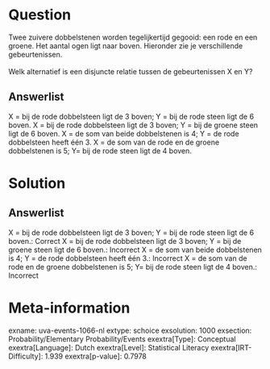 Question
========

Twee zuivere dobbelstenen worden tegelijkertijd gegooid: een rode en een
groene. Het aantal ogen ligt naar boven. Hieronder zie je verschillende
gebeurtenissen.\
\
Welk alternatief is een disjuncte relatie tussen de gebeurtenissen X en
Y?

Answerlist
----------

X = bij de rode dobbelsteen ligt de 3 boven; Y = bij de rode steen ligt de 6 boven.
X = bij de rode dobbelsteen ligt de 3 boven; Y = bij de groene steen ligt de 6 boven.
X = de som van beide dobbelstenen is 4; Y = de rode dobbelsteen heeft één 3.
X = de som van de rode en de groene dobbelstenen is 5; Y= bij de rode steen ligt de 4 boven.

Solution
========

Answerlist
----------

X = bij de rode dobbelsteen ligt de 3 boven; Y = bij de rode steen ligt de 6 boven.: Correct
X = bij de rode dobbelsteen ligt de 3 boven; Y = bij de groene steen ligt de 6 boven.: Incorrect
X = de som van beide dobbelstenen is 4; Y = de rode dobbelsteen heeft één 3.: Incorrect
X = de som van de rode en de groene dobbelstenen is 5; Y= bij de rode steen ligt de 4 boven.: Incorrect

Meta-information
================
exname: uva-events-1066-nl
extype: schoice
exsolution: 1000
exsection: Probability/Elementary Probability/Events
exextra[Type]: Conceptual
exextra[Language]: Dutch
exextra[Level]: Statistical Literacy
exextra[IRT-Difficulty]: 1.939
exextra[p-value]: 0.7978
